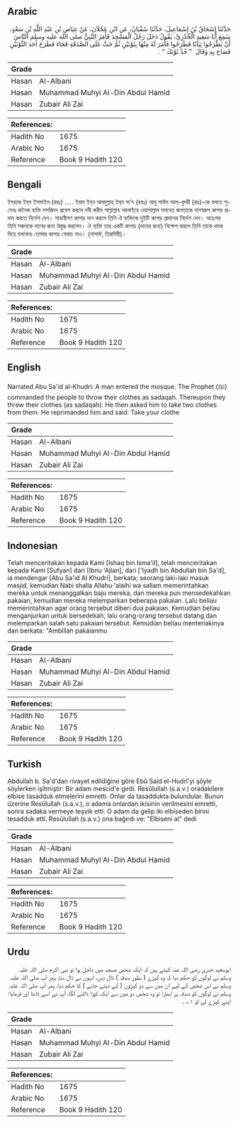 ## Arabic


<div dir="rtl" lang="ar" style={{fontSize:'larger',backgroundColor:'#f8f9fa',padding:20}}>
حَدَّثَنَا إِسْحَاقُ بْنُ إِسْمَاعِيلَ، حَدَّثَنَا سُفْيَانُ، عَنِ ابْنِ عَجْلاَنَ، عَنْ عِيَاضِ بْنِ عَبْدِ اللَّهِ بْنِ سَعْدٍ، سَمِعَ أَبَا سَعِيدٍ الْخُدْرِيَّ، يَقُولُ دَخَلَ رَجُلٌ الْمَسْجِدَ فَأَمَرَ النَّبِيُّ صلى الله عليه وسلم النَّاسَ أَنْ يَطْرَحُوا ثِيَابًا فَطَرَحُوا فَأَمَرَ لَهُ مِنْهَا بِثَوْبَيْنِ ثُمَّ حَثَّ عَلَى الصَّدَقَةِ فَجَاءَ فَطَرَحَ أَحَدَ الثَّوْبَيْنِ فَصَاحَ بِهِ وَقَالَ ‏ "‏ خُذْ ثَوْبَكَ ‏"‏ ‏.‏
</div>
<div style={{backgroundColor:'#f8f9fa',padding:20, marginBottom: 10}}><table> <thead> <tr> <th>Grade</th> <th></th> </tr> </thead> <tbody> <tr><td>Hasan</td><td>Al-Albani</td></tr><tr><td>Hasan</td><td>Muhammad Muhyi Al-Din Abdul Hamid</td></tr><tr><td>Hasan</td><td>Zubair Ali Zai</td></tr></tbody></table><table> <thead> <tr> <th>References:</th> <th></th> </tr> </thead> <tbody><tr><td>Hadith No</td><td>1675</td></tr><tr><td>Arabic No</td><td>1675</td></tr><tr><td>Reference</td><td>Book 9 Hadith 120</td></tr></tbody></table></div>

## Bengali


<div dir="ltr" lang="bn" style={{fontSize:'larger',backgroundColor:'#f8f9fa',padding:20}}>
ইস্‌হাক ইব্‌ন ইসমাইল (রহঃ) ..... ইয়াদ ইব্‌ন আবদুল্লাহ্‌ ইব্‌ন সা’দ (রহঃ) আবু সাঈদ আল্‌-খুদরী (রাঃ)-কে বলতে শুনেনঃ জনৈক ব্যক্তি মসজিদে প্রবেশ করলে নবী করীম সাল্লাল্লাহ আলাইহে ওয়াসাল্লাম সমবেত জনতাকে দানস্বরূপ কাপড় প্রদান করতে নির্দেশ দেন। সাহাবীগণ কাপড় দান করলে তিনি ঐ ব্যক্তিকে দুইটি কাপড় প্রদানের নির্দেশ দেন। অতঃপর তিনি সকলকে দানের জন্য উদ্বুদ্ধ করলেন। ঐ ব্যক্তি তার একটি কাপড় (দানের জন্য) নিক্ষেপ করলে তিনি তাকে ধমক দিয়ে বললেনঃ তোমার কাপড় ফেরত নাও। (নাসাঈ, তিরমিযী)।
</div>
<div style={{backgroundColor:'#f8f9fa',padding:20, marginBottom: 10}}><table> <thead> <tr> <th>Grade</th> <th></th> </tr> </thead> <tbody> <tr><td>Hasan</td><td>Al-Albani</td></tr><tr><td>Hasan</td><td>Muhammad Muhyi Al-Din Abdul Hamid</td></tr><tr><td>Hasan</td><td>Zubair Ali Zai</td></tr></tbody></table><table> <thead> <tr> <th>References:</th> <th></th> </tr> </thead> <tbody><tr><td>Hadith No</td><td>1675</td></tr><tr><td>Arabic No</td><td>1675</td></tr><tr><td>Reference</td><td>Book 9 Hadith 120</td></tr></tbody></table></div>

## English


<div dir="ltr" lang="en" style={{fontSize:'larger',backgroundColor:'#f8f9fa',padding:20}}>
Narrated Abu Sa'id al-Khudri: A man entered the mosque. The Prophet (ﷺ) commanded the people to throw their clothes as sadaqah. Thereupon they threw their clothes (as sadaqah). He then asked him to take two clothes from them. He reprimanded him and said: Take your clothe
</div>
<div style={{backgroundColor:'#f8f9fa',padding:20, marginBottom: 10}}><table> <thead> <tr> <th>Grade</th> <th></th> </tr> </thead> <tbody> <tr><td>Hasan</td><td>Al-Albani</td></tr><tr><td>Hasan</td><td>Muhammad Muhyi Al-Din Abdul Hamid</td></tr><tr><td>Hasan</td><td>Zubair Ali Zai</td></tr></tbody></table><table> <thead> <tr> <th>References:</th> <th></th> </tr> </thead> <tbody><tr><td>Hadith No</td><td>1675</td></tr><tr><td>Arabic No</td><td>1675</td></tr><tr><td>Reference</td><td>Book 9 Hadith 120</td></tr></tbody></table></div>

## Indonesian


<div dir="ltr" lang="id" style={{fontSize:'larger',backgroundColor:'#f8f9fa',padding:20}}>
Telah menceritakan kepada Kami [Ishaq bin Isma'il], telah menceritakan kepada Kami [Sufyan] dari [Ibnu 'Ajlan], dari ['Iyadh bin Abdullah bin Sa'd], ia mendengar [Abu Sa'id Al Khudri], berkata; seorang laki-laki masuk masjid, kemudian Nabi shalla Allahu 'alaihi wa sallam memerintahkan mereka untuk menanggalkan baju mereka, dan mereka pun mensedekahkan pakaian, kemudian mereka melemparkan beberapa pakaian. Lalu beliau memerintahkan agar orang tersebut diberi dua pakaian. Kemudian beliau menganjurkan untuk bersedekah, lalu orang-orang tersebut datang dan melemparkan salah satu pakaian tersebut. Kemudian beliau menteriakinya dan berkata: "Ambillah pakaianmu
</div>
<div style={{backgroundColor:'#f8f9fa',padding:20, marginBottom: 10}}><table> <thead> <tr> <th>Grade</th> <th></th> </tr> </thead> <tbody> <tr><td>Hasan</td><td>Al-Albani</td></tr><tr><td>Hasan</td><td>Muhammad Muhyi Al-Din Abdul Hamid</td></tr><tr><td>Hasan</td><td>Zubair Ali Zai</td></tr></tbody></table><table> <thead> <tr> <th>References:</th> <th></th> </tr> </thead> <tbody><tr><td>Hadith No</td><td>1675</td></tr><tr><td>Arabic No</td><td>1675</td></tr><tr><td>Reference</td><td>Book 9 Hadith 120</td></tr></tbody></table></div>

## Turkish


<div dir="ltr" lang="tr" style={{fontSize:'larger',backgroundColor:'#f8f9fa',padding:20}}>
Abdullah b. Sa'd'dan rivayet edildiğine göre Ebû Said el-Hudrî'yi şöyle söylerken işitmiştir: Bir adam mescid'e girdi. Resûlullah (s.a.v.) oradakilere elbise tasadduk etmelerini emretti. Onlar da tasaddukta bulundular. Bunun üzerine Resûlullah (s.a.v.), o adama onlardan ikisinin verilmesini emretti, sonra sadaka vermeye teşvik etti. O adam da gelip iki elbiseden birini tesadduk etti. Resûlullah (s.a.v.) ona bağırdı ve: "Elbiseni al" dedi
</div>
<div style={{backgroundColor:'#f8f9fa',padding:20, marginBottom: 10}}><table> <thead> <tr> <th>Grade</th> <th></th> </tr> </thead> <tbody> <tr><td>Hasan</td><td>Al-Albani</td></tr><tr><td>Hasan</td><td>Muhammad Muhyi Al-Din Abdul Hamid</td></tr><tr><td>Hasan</td><td>Zubair Ali Zai</td></tr></tbody></table><table> <thead> <tr> <th>References:</th> <th></th> </tr> </thead> <tbody><tr><td>Hadith No</td><td>1675</td></tr><tr><td>Arabic No</td><td>1675</td></tr><tr><td>Reference</td><td>Book 9 Hadith 120</td></tr></tbody></table></div>

## Urdu


<div dir="rtl" lang="ur" style={{fontSize:'larger',backgroundColor:'#f8f9fa',padding:20}}>
ابوسعید خدری رضی اللہ عنہ کہتے ہیں کہ ایک شخص مسجد میں داخل ہوا تو نبی اکرم صلی اللہ علیہ وسلم نے لوگوں کو حکم دیا کہ وہ کپڑے ( بطور صدقہ ) ڈال دیں، انہوں نے ڈال دیا، پھر آپ صلی اللہ علیہ وسلم نے اس شخص کے لیے ان میں سے دو کپڑوں ( کے دیئے جانے ) کا حکم دیا، پھر آپ صلی اللہ علیہ وسلم نے لوگوں کو صدقہ پر ابھارا تو وہ شخص دو میں سے ایک کپڑا ڈالنے لگا، آپ نے اسے ڈانٹا اور فرمایا: اپنے کپڑے لے لو ۱؎ ۔
</div>
<div style={{backgroundColor:'#f8f9fa',padding:20, marginBottom: 10}}><table> <thead> <tr> <th>Grade</th> <th></th> </tr> </thead> <tbody> <tr><td>Hasan</td><td>Al-Albani</td></tr><tr><td>Hasan</td><td>Muhammad Muhyi Al-Din Abdul Hamid</td></tr><tr><td>Hasan</td><td>Zubair Ali Zai</td></tr></tbody></table><table> <thead> <tr> <th>References:</th> <th></th> </tr> </thead> <tbody><tr><td>Hadith No</td><td>1675</td></tr><tr><td>Arabic No</td><td>1675</td></tr><tr><td>Reference</td><td>Book 9 Hadith 120</td></tr></tbody></table></div>